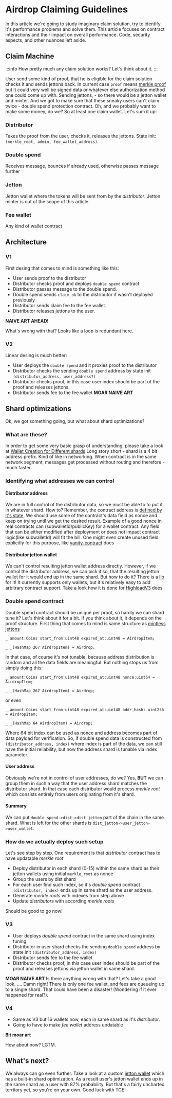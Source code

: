 # Airdrop Claiming Guidelines

In this article we're going to study imaginary claim solution, try to identify it's performance problems and solve them.
This article focuses on contract interactions and their impact on overall performance.
Code, security aspects, and other nuances left aside.

## Claim Machine

:::info
How pretty much any claim solution works?
Let's think about it.
:::

User send some kind of proof, that he is eligible for the claim
solution checks it and sends jettons back.
In current case `proof` means [merkle proof](https://docs.ton.org/develop/data-formats/exotic-cells#merkle-proof) but it could very well be signed data or whatever else authorization method one could come up with.
Sending jettons, - so there would be a jetton wallet and minter.
And we got to make sure that these sneaky users can't claim twice - double spend protection contract.
Oh, and we probably want to make some money, do we?
So at least one claim wallet.
Let's sum it up:

### Distributor

Takes the proof from the user, checks it, releases the jettons.
State init: `(merkle_root, admin, fee_wallet_address)`.

### Double spend

Receives message, bounces if already used, otherwise passes message further

### Jetton
Jetton wallet where the tokens will be sent from by the *distributor*.
Jetton minter is out of the scope of this article.

### Fee wallet

Any kind of wallet contract

## Architecture

### V1

First desing that comes to mind is something like this:
- User sends proof to the distributor
- Distributor checks proof and deploys `double spend` contract
- Distributor passes message to the double spend.
- Double spend sends `claim_ok` to the distributor if wasn't deployed previously
- Distributor sends claim fee to the fee wallet.
- Distributor releases jettons to the user.

**NAIVE ART AHEAD!**

What's wrong with that?
Looks like a loop is redundant here.

### V2

Linear desing is much better:
- User deploys the `double spend` and it proxies proof to the distributor
- Distributor checks the sending `double spend` address by state init `(distributor_address, user_address?)`
- Distributor checks proof, in this case user index should be part of the proof and releases jettons.
- Distributor sends fee to the fee wallet
**MOAR NAIVE ART**

## Shard optimizations

Ok, we got something going, but what about shard optimizations?

### What are these?

In order to get some very basic grasp of understanding, please take a look at [Wallet Creation for Different shards](https://docs.ton.org/develop/dapps/asset-processing/#wallet-creation-for-different-shards)
Long story short - shard is a 4 bit address prefix. Kind of like in networking.
When contract is in the same network segment, messages get processed without routing and therefore - much faster.


### Identifying what addresses we can control

#### Distributor address

We are in full control of the distributor data, so we must be able to to put it in whatever shard.
How to?
Remember, the contract address is [defined by it's state](https://docs.ton.org/learn/overviews/addresses#account-id).
We should use some of the contract's data field as nonce and keep on trying until we get the desired result.
Example of a good nonce in real contracts can (subwalletId/publicKey) for a wallet contract.
Any field that can be either modified after deployment or does not impact contract logic(like subwalletId) will fit the bill.
One might even create unused field explicitly for this purpose, like [vanity-contract](https://github.com/ton-community/vanity-contract) does

#### Distributor jetton wallet

We can't control resulting jetton wallet address directly.
However, if we control the distributor address, we can pick it so, that the resulting jetton wallet for it would end up in the same shard.
But how to do it? There is a [lib](https://github.com/Trinketer22/turbo-wallet) for it!
It currently supports only wallets, but it's relatively easy to add arbitrary contract support.
Take a look how it is done for [HighloadV3](https://github.com/Trinketer22/turbo-wallet/blob/44fe7ee4300e37e052871275be8dd41035d45c3a/src/lib/contracts/HighloadWalletV3.ts#L20) does.

### Double spend contract

Double spend contract should be unique per proof, so hardly we can shard tune it?
Let's think about it for a bit.
If you think about it, it depends on the proof structure.
First thing that comes to mind is same structure as [mintless jettons](https://github.com/tonkeeper/TEPs2/blob/mintles/text/0177-mintless-jetton-standard.md#handlers)

```
_ amount:Coins start_from:uint48 expired_at:uint48 = AirdropItem;

_ _(HashMap 267 AirdropItem) = Airdrop;

```
In that case, of course it's not tunable, because address distribution is random and all the data fields are meaningful.
But nothing stops us from simply doing this:
```
_ amount:Coins start_from:uint48 expired_at:uint48 nonce:uint64 = AirdropItem;

_ _(HashMap 267 AirdropItem) = Airdrop;
```
or even
```
_ amount:Coins start_from:uint48 expired_at:uint48 addr_hash: uint256 = AirdropItem;

_ _(HashMap 64 AirdropItem) = Airdrop;

```

Where 64 bit index can be used as nonce and address becomes part of data payload for verification.
So, if double spend data is constructed from `(distributor_address, index)` where index is part of the data, we can still have the initial reliability, but now the address shard is tunable via index parameter.

#### User address

Obviously we're not in control of user addresses, do we?
Yes, **BUT** we can group them in such a way that the user address shard matches the distributor shard.
In that case each distributor would process *merkle root* which consists entirely from users originating from it's shard.

#### Summary

We can put `double_spend->dist->dist_jetton` part of the chain in the same shard.
What is left for the other shards is `dist_jetton->user_jetton->user_wallet`.

### How do we actually deploy such setup
Let's see step by step.
One requirement is that *distributor* contract has to have updatable *merkle root*
- Deploy distributor in each shard (0-15) within the same shard as their jetton wallets using initial `merkle_root` as nonce
- Group the users by dist shard
- For each user find such index, so it's *double spend* contract `(distributor, index)` ends up in same shard as the user address.
- Generate *merkle roots* with indexes from step above
- Update *distributors* with according *merkle roots*


Should be good to go now!

### V3
- User deploys *double spend* contract in the same shard using index tuning
- Distributor in user shard checks the sending `double spend` address by state init `(distributor_address, index)`
- Distributor sends fee to the fee wallet
- Distributor checks proof, in this case user index should be part of the proof and releases jettons via jetton wallet in same shard.

**MOAR NAIVE ART**
Is there anything wrong with that? Let's take a good look.
....
Damn right! There is only one fee wallet, and fees are queueing up to a single shard. That could have been a disaster! (Wondering if it ever happened for real?).

### V4
- Same as V3 but 16 wallets now, each in same shard as it's *distributor*.
- Going to have to make *fee wallet* address updatable

**Bit moar art**

How about now? LGTM.

## What's next?
We always can go even further.
Take a look at a custom [jetton wallet](https://github.com/ton-community/mintless-jetton/blob/main/contracts/jetton-utils.fc#L142) which has a built-in shard optimization.
As a result user's jetton wallet ends up in the same shard as a user with 87% probability.
But that's a fairly uncharted territory yet, so you're on your own.
Good luck with TGE!